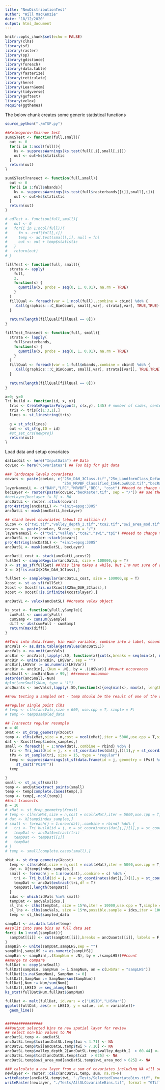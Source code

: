 ```yaml
---
title: "NewDistributionTest"
author: "Will MacKenzie"
date: "18/12/2020"
output: html_document
---
```


```r
knitr::opts_chunk$set(echo = FALSE)
library(clhs)
library(sf)
library(raster)
library(sp)
library(gdistance)
library(foreach)
library(data.table)
library(fasterize)
library(reticulate)
library(here)
library(LearnGeom)
library(tidyverse)
library(goftest)
library(velox)
require(ggthemes)

```

The below chunk creates some generic statistical functions

```r
source_python("./mTSP.py")

##Kolmogorov-Smirnov test
sumKSTest <- function(full,small){
  out <- 0
  for(i in 1:ncol(full)){
    ks <- suppressWarnings(ks.test(full[,i],small[,i]))
    out <- out+ks$statistic
  } 
  return(out)
}

sumKSTestTransect <- function(full,small){
  out <- 0
  for(i in 1:full$nbands){
    ks <- suppressWarnings(ks.test(full$rasterbands[[i]],small[,i]))
    out <- out+ks$statistic
  } 
  return(out)
}

# adTest <- function(full,small){
#   out <- 0
#   for(i in 1:ncol(full)){
#     fn <- ecdf(full[,i])
#     temp <- ad.test(small[,i], null = fn)
#     out <- out + temp$statistic
#   }
#   return(out)
# }

fillTest <- function(full, small){
  strata <- apply(
    full, 
    2, 
    function(x) {
      quantile(x, probs = seq(0, 1, 0.01), na.rm = TRUE)
    }
  )
  fillQual <- foreach(var = 1:ncol(full),.combine = cbind) %do% {
    .Call(graphics:::C_BinCount, small[,var], strata[,var], TRUE,TRUE)
  }
  
  return(length(fillQual[fillQual == 0])) 
}

fillTest_Transect <- function(full, small){
  strata <- lapply(
    full$rasterbands, 
    function(x) {
      quantile(x, probs = seq(0, 1, 0.01), na.rm = TRUE)
    }
  )
  fillQual <- foreach(var = 1:full$nbands,.combine = cbind) %do% {
    .Call(graphics:::C_BinCount, small[,var], strata[[var]], TRUE,TRUE)
  }
  
  return(length(fillQual[fillQual == 0])) 
}

x=0; y=0
Tri_build <- function(id, x, y){
  tris <- CreateRegularPolygon(3, c(x,y), 145) # number of sides, center pt and length of sides
  tris <- tris[c(1:3,1),]
  lines <- st_linestring(tris)
  
  g = st_sfc(lines)
  out <- st_sf(g,ID = id)
  #st_set_crs(newproj)
  return(out)
} 
```

Load data and setup covariates

```r
datLocGit <- here("InputData") ## Data
covLoc <- here("Covariates") ## Too big for git data

### landscape levels covariates
covars <- paste(covLoc, c("25m_DAH_3Class.tif","25m_LandformClass_Default_Seive4.tif",
                          "25m_MRVBF_Classified_IS64Low6Up2.tif","becRaster.tif"), sep = "/")# ,"DEM_25m.tif"
layerNamesLL <- c("DAH","LFC","MRVBF","BEC", "cost") ##need to change this if you change the layers
becLayer <- raster(paste(covLoc,"becRaster.tif", sep = "/")) ## use these will apply to only a single BGC
#becLayer[becLayer != 3] <- NA
ancDatLL <- raster::stack(covars)
proj4string(ancDatLL) <- "+init=epsg:3005"
ancDatLL <- mask(ancDatLL,becLayer)

## stand level covariates (about 11 million r)
SLcov <- c("twi.tif","valley_depth_2.tif","tca2.tif","swi_area_mod.tif","tpi.tif")
covars <- paste(covLoc, SLcov, sep = "/")
layerNamesSl <- c("twi","valley","tca2","swi","tpi") ##need to change this if you change the layers
ancDatSL <- raster::stack(covars)
proj4string(ancDatSL) <- "+init=epsg:3005"
ancDatSL <- mask(ancDatSL, becLayer)

ancDatLL_cost <- stack(ancDatLL,acost2)
fullSet <- sampleRegular(ancDatLL, size = 100000,sp = T) 
X <- st_as_sf(fullSet) ##This line takes a while, but I'm not sure of an alternative
X <- X[!is.na(X$X25m_DAH_3Class),]

fullSet <- sampleRegular(ancDatLL_cost, size = 100000,sp = T)
Xcost <- st_as_sf(fullSet)
Xcost <- Xcost[!is.na(Xcost$X25m_DAH_3Class),]
Xcost <- Xcost[!is.infinite(Xcost$layer),]

ancDatVL <- velox(ancDatSL) ##create velox object

ks_stat <- function(yFull,ySample){
  cumFull <- cumsum(yFull)
  cumSamp <- cumsum(ySample)
  diff <- abs(cumFull - cumSamp)
  return(max(diff))
}

##Turn into data.frame, bin each variable, combine into a label, scount by label
ancVals <- as.data.table(getValues(ancDatSL))
ancVals <- na.omit(ancVals)
ancBin <- ancVals[,lapply(.SD, function(x){cut(x,breaks = seq(min(x), max(x), length.out = 9),labels = F,include.lowest = T)})] ##put into 10 bins by quantile
ancBin <- unite(ancBin, LHSVar, sep = "")
ancBin[,LHSVar := as.numeric(LHSVar)]
ancBin <- ancBin[,.(Num = .N), by = .(LHSVar)] ##count occurences
ancSmall <- ancBin[Num > 99,] ##remove uncommon
setorder(ancSmall,-Num)
#plot(ancSmall$Num, type = "l")
ancQuants <- ancVals[,lapply(.SD,function(x){seq(min(x), max(x), length.out = 9)})] ##save quantiles of full set

##now testing a sampled set - temp should be the result of one of the sample functions (e.g. createCCLHS)

##regular single point clhs
# temp <- clhs(ancVals,size = 600, use.cpp = T, simple = F)
# temp <- temp$sampled_data

## Transects regular resample
n = 40
xMat <- st_drop_geometry(Xcost)
temp <- clhs(xMat,size = n,cost = ncol(xMat),iter = 5000,use.cpp = T,simple = F)
dat <- Xcost[temp$index_samples,]
small <- foreach(j = 1:nrow(dat),.combine = rbind) %do% {
  tri <- Tri_build(id = j, x = st_coordinates(dat[j,])[1],y = st_coordinates(dat[j,])[2])
  tPs <- st_sample(tri, size = 15, type = "regular")
  temp <- suppressWarnings(st_sf(data.frame(id = j, geometry = tPs)) %>%
     st_cast("POINT"))
  temp

}
small <- st_as_sf(small)
temp <- ancDat$extract_points(small)
temp <- temp[complete.cases(temp),]
temp <- temp[,-ncol(temp)]
##all transects
n = 10
# xMat <- st_drop_geometry(Xcost)
# temp <- clhs(xMat,size = n,cost = ncol(xMat),iter = 5000,use.cpp = T,simple = F)
# dat <- X[temp$index_samples,]
# small <- foreach(j = 1:nrow(dat),.combine = rbind) %do% {
#   tri <- Tri_build(id = j, x = st_coordinates(dat[j,])[1],y = st_coordinates(dat[j,])[2])
#   tempDat <- ancDat$extract(tri)
#   tempDat <- tempDat[[1]]
#   tempDat
# }
# temp <- small[complete.cases(small),]

xMat <- st_drop_geometry(Xcost)
  temp <- clhs(xMat,size = n,cost = ncol(xMat),iter = 5000,use.cpp = T,simple = F)
  dat <- X[temp$index_samples,]
  small <- foreach(j = 1:nrow(dat),.combine = c) %do% {
    tri <- Tri_build(id = j, x = st_coordinates(dat[j,])[1],y = st_coordinates(dat[j,])[2])
    tempDat <- ancDat$extract(tri,df = T)
    tempDat[,length(tempDat)]
  }
  idxs <- which(idVals %in% small)
  tempDat <- ancVals[idxs,]
  sl_lhs <- clhs(tempDat, size = 15*n,iter = 10000,use.cpp = T,simple = F)
  sl_lhs <- clhs(ancVals, size = 15*n,possible.sample = idxs,iter = 10000,use.cpp = T,simple = F)
  temp <- sl_lhs$sampled_data

sampDat <- as.data.table(temp)
##split into same bins as full data set
for(i in 1:ncol(sampDat)){
  sampDat[[i]] <- cut(sampDat[[i]],breaks = ancQuants[[i]], labels = F, include.lowest = T)
}
sampBin <- unite(sampDat,sampLHS,sep = "")
sampBin[,sampLHS := as.numeric(sampLHS)]
sampBin <- sampBin[,.(SampNum = .N), by = .(sampLHS)]##count
##merge to compare
fullDat <- copy(ancSmall)
fullDat[sampBin, SampNum := i.SampNum, on = c(LHSVar = "sampLHS")]
fullDat[is.na(SampNum), SampNum := 0]
fullDat[,SampNum := SampNum/sum(SampNum)]
fullDat[,Num := Num/sum(Num)]
fullDat[,LHSID := seq_along(Num)]
ks_stat(fullDat$Num,fullDat$SampNum)

fullDat <- melt(fullDat, id.vars = c("LHSID","LHSVar"))
ggplot(fullDat, aes(x = LHSID, y = value, col = variable))+
  geom_line()


#################
###output selected bins to new spatial layer for review
## select non-bin values to NA
ancDatSL.temp <- ancDatSL
ancDatSL.temp$twi[ancDatSL.temp$twi < 4.71] <- NA
ancDatSL.temp$twi[ancDatSL.temp$twi > 7.16] <- NA
ancDatSL.temp$valley_depth_2[ancDatSL.temp$valley_depth_2  > 60.44] <- NA
ancDatSL.temp$tca2[ancDatSL.temp$tca2  > 625] <- NA
ancDatSL.temp$swi_area_mod[ancDatSL.temp$swi_area_mod > 625] <- NA

### calculate a new layer from a sum of covariates including NA will set any where an NA exists to NA
newlayer <- raster::calc(ancDatSL.temp, sum, na.rm=F)
writeRaster(ancDatSL.temp$twi, "./Tests/SelectedCovariateBins.tif", format = "GTiff", overwrite  = TRUE)
writeRaster(newlayer, "./Tests/AllSLCovariateBins.tif", format = "GTiff", overwrite  = TRUE)
```
